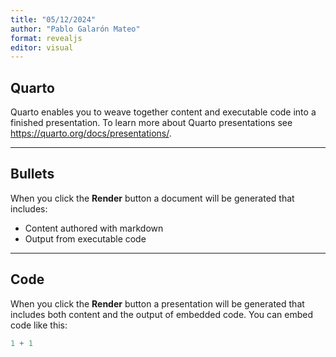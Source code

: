 ```yaml
---
title: "05/12/2024"
author: "Pablo Galarón Mateo"
format: revealjs
editor: visual
---
```


## Quarto

Quarto enables you to weave together content and executable code into a finished presentation. To learn more about Quarto presentations see <https://quarto.org/docs/presentations/>.

---

## Bullets

When you click the **Render** button a document will be generated that includes:

-   Content authored with markdown
-   Output from executable code

---

## Code

When you click the **Render** button a presentation will be generated that includes both content and the output of embedded code. You can embed code like this:

```r
1 + 1
```
